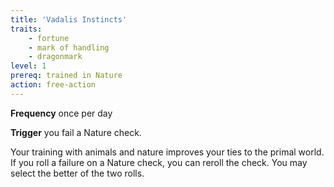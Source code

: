 ```yaml
---
title: 'Vadalis Instincts'
traits:
    - fortune
    - mark of handling
    - dragonmark
level: 1
prereq: trained in Nature
action: free-action
---
```


**Frequency** once per day

**Trigger** you fail a Nature check.

Your training with animals and nature improves your ties to the primal world. If you roll a failure on a Nature check, you can reroll the check. You may select the better of the two rolls.
